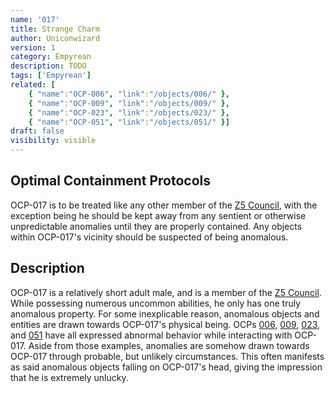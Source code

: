 ```yaml
---
name: '017'
title: Strange Charm
author: Uniconwizard
version: 1
category: Empyrean
description: TODO
tags: ['Empyrean']
related: [
    { "name":"OCP-006", "link":"/objects/006/" },
    { "name":"OCP-009", "link":"/objects/009/" },
    { "name":"OCP-023", "link":"/objects/023/" },
    { "name":"OCP-051", "link":"/objects/051/" }]
draft: false
visibility: visible
---
```


## Optimal Containment Protocols
OCP-017 is to be treated like any other member of the [Z5 Council](staff/z5-council),
with the exception being he should be kept away from any sentient or otherwise unpredictable anomalies until they are properly contained.
Any objects within OCP-017's vicinity should be suspected of being anomalous.

## Description
OCP-017 is a relatively short adult male, and is a member of the [Z5 Council](staff/z5-council).
While possessing numerous uncommon abilities, he only has one truly anomalous property.
For some inexplicable reason, anomalous objects and entities are drawn towards OCP-017's physical being.
OCPs [006](ocp/006), [009](ocp/009), [023](ocp/023), and [051](ocp/051)
have all expressed abnormal behavior while interacting with OCP-017.
Aside from those examples, anomalies are somehow drawn towards OCP-017 through probable, but unlikely circumstances.
This often manifests as said anomalous objects falling on OCP-017's head, giving the impression that he is extremely unlucky.
